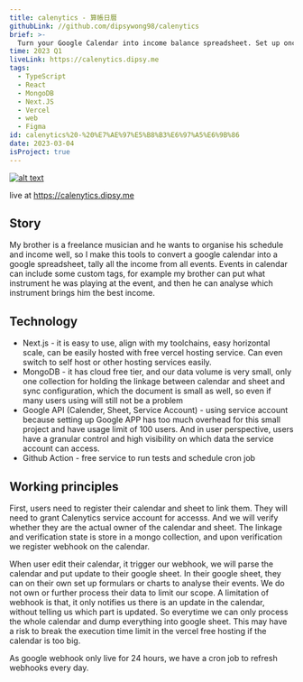 ```yaml
---
title: calenytics - 算帳日曆
githubLink: //github.com/dipsywong98/calenytics
brief: >-
  Turn your Google Calendar into income balance spreadsheet. Set up once, synced forever.
time: 2023 Q1
liveLink: https://calenytics.dipsy.me
tags:
  - TypeScript
  - React
  - MongoDB
  - Next.JS
  - Vercel
  - web
  - Figma
id: calenytics%20-%20%E7%AE%97%E5%B8%B3%E6%97%A5%E6%9B%86
date: 2023-03-04
isProject: true
---
```

[![alt text](<../public/img/posts/calenytics - 算帳日曆/image.png>)](https://calenytics.dipsy.me)

live at https://calenytics.dipsy.me

## Story

My brother is a freelance musician and he wants to organise his schedule and income well, so I make this tools to convert a google calendar into a google spreadsheet, tally all the income from all events. Events in calendar can include some custom tags, for example my brother can put what instrument he was playing at the event, and then he can analyse which instrument brings him the best income.

## Technology

- Next.js - it is easy to use, align with my toolchains, easy horizontal scale, can be easily hosted with free vercel hosting service. Can even switch to self host or other hosting services easily.
- MongoDB - it has cloud free tier, and our data volume is very small, only one collection for holding the linkage between calendar and sheet and sync configuration, which the document is small as well, so even if many users using will still not be a problem
- Google API (Calender, Sheet, Service Account) - using service account because setting up Google APP has too much overhead for this small project and have usage limit of 100 users. And in user perspective, users have a granular control and high visibility on which data the service account can access.
- Github Action - free service to run tests and schedule cron job

## Working principles

First, users need to register their calendar and sheet to link them. They will need to grant Calenytics service account for accesss. And we will verify whether they are the actual owner of the calendar and sheet. The linkage and verification state is store in a mongo collection, and upon verification we register webhook on the calendar.

When user edit their calendar, it trigger our webhook, we will parse the calendar and put update to their google sheet. In their google sheet, they can on their own set up formulars or charts to analyse their events. We do not own or further process their data to limit our scope. A limitation of webhook is that, it only notifies us there is an update in the calendar, without telling us which part is updated. So everytime we can only process the whole calendar and dump everything into google sheet. This may have a risk to break the execution time limit in the vercel free hosting if the calendar is too big.

As google webhook only live for 24 hours, we have a cron job to refresh webhooks every day.
